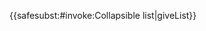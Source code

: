 {{<includeonly>safesubst:</includeonly>#invoke:Collapsible list|giveList}}<noinclude>
{{documentation}}
<!-- Please add category and language links to the section at the bottom of [[Template:Sidebar with collapsible lists/doc]] page, not here -->
</noinclude>